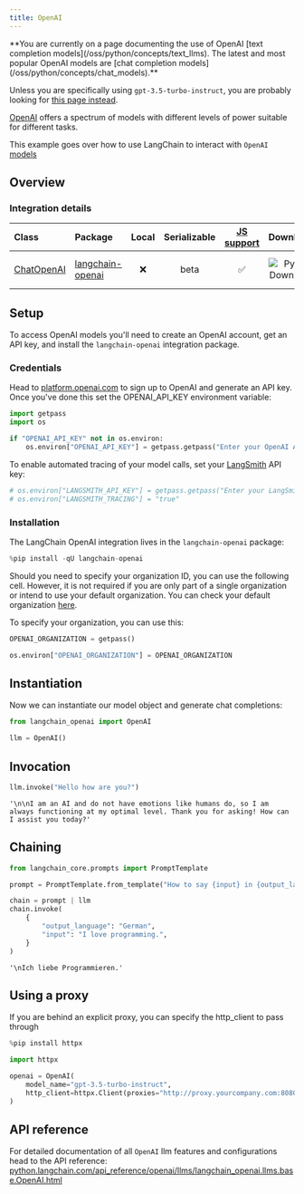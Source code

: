 ```yaml
---
title: OpenAI
---
```


<Warning>
**You are currently on a page documenting the use of OpenAI [text completion models](/oss/python/concepts/text_llms). The latest and most popular OpenAI models are [chat completion models](/oss/python/concepts/chat_models).**

Unless you are specifically using `gpt-3.5-turbo-instruct`, you are probably looking for [this page instead](/oss/python/integrations/chat/openai/).
</Warning>

[OpenAI](https://platform.openai.com/docs/introduction) offers a spectrum of models with different levels of power suitable for different tasks.

This example goes over how to use LangChain to interact with `OpenAI` [models](https://platform.openai.com/docs/models)

## Overview

### Integration details

| Class | Package | Local | Serializable | [JS support](https://js.langchain.com/docs/integrations/chat/openai) | Downloads | Version |
| :--- | :--- | :---: | :---: |  :---: | :---: | :---: |
| [ChatOpenAI](https://python.langchain.com/api_reference/openai/chat_models/langchain_openai.chat_models.base.ChatOpenAI.html) | [langchain-openai](https://python.langchain.com/api_reference/openai/index.html) | ❌ | beta | ✅ | ![PyPI - Downloads](https://img.shields.io/pypi/dm/langchain-openai?style=flat-square&label=%20) | ![PyPI - Version](https://img.shields.io/pypi/v/langchain-openai?style=flat-square&label=%20) |

## Setup

To access OpenAI models you'll need to create an OpenAI account, get an API key, and install the `langchain-openai` integration package.

### Credentials

Head to [platform.openai.com](https://platform.openai.com) to sign up to OpenAI and generate an API key. Once you've done this set the OPENAI_API_KEY environment variable:

```python
import getpass
import os

if "OPENAI_API_KEY" not in os.environ:
    os.environ["OPENAI_API_KEY"] = getpass.getpass("Enter your OpenAI API key: ")
```

To enable automated tracing of your model calls, set your [LangSmith](https://docs.smith.langchain.com/) API key:

```python
# os.environ["LANGSMITH_API_KEY"] = getpass.getpass("Enter your LangSmith API key: ")
# os.environ["LANGSMITH_TRACING"] = "true"
```

### Installation

The LangChain OpenAI integration lives in the `langchain-openai` package:

```python
%pip install -qU langchain-openai
```

Should you need to specify your organization ID, you can use the following cell. However, it is not required if you are only part of a single organization or intend to use your default organization. You can check your default organization [here](https://platform.openai.com/account/api-keys).

To specify your organization, you can use this:

```python
OPENAI_ORGANIZATION = getpass()

os.environ["OPENAI_ORGANIZATION"] = OPENAI_ORGANIZATION
```

## Instantiation

Now we can instantiate our model object and generate chat completions:

```python
from langchain_openai import OpenAI

llm = OpenAI()
```

## Invocation

```python
llm.invoke("Hello how are you?")
```

```output
'\n\nI am an AI and do not have emotions like humans do, so I am always functioning at my optimal level. Thank you for asking! How can I assist you today?'
```

## Chaining

```python
from langchain_core.prompts import PromptTemplate

prompt = PromptTemplate.from_template("How to say {input} in {output_language}:\n")

chain = prompt | llm
chain.invoke(
    {
        "output_language": "German",
        "input": "I love programming.",
    }
)
```

```output
'\nIch liebe Programmieren.'
```

## Using a proxy

If you are behind an explicit proxy, you can specify the http_client to pass through

```python
%pip install httpx

import httpx

openai = OpenAI(
    model_name="gpt-3.5-turbo-instruct",
    http_client=httpx.Client(proxies="http://proxy.yourcompany.com:8080"),
)
```

## API reference

For detailed documentation of all `OpenAI` llm features and configurations head to the API reference: [python.langchain.com/api_reference/openai/llms/langchain_openai.llms.base.OpenAI.html](https://python.langchain.com/api_reference/openai/llms/langchain_openai.llms.base.OpenAI.html)
